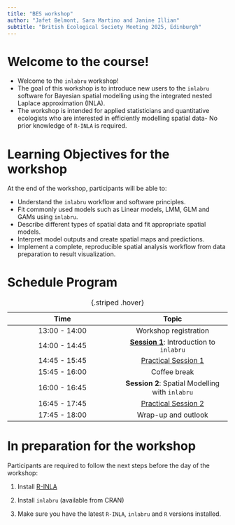 ```yaml
---
title: "BES workshop"
author: "Jafet Belmont, Sara Martino and Janine Illian"
subtitle: "British Ecological Society Meeting 2025, Edinburgh"
---
```


# Welcome to the course!

-   Welcome to the `inlabru` workshop!
-   The goal of this workshop is to introduce new users to the `inlabru` software for Bayesian spatial modelling using the integrated nested Laplace approximation (INLA).
-   The workshop is intended for applied statisticians and quantitative ecologists who are interested in efficiently modelling spatial data- No prior knowledge of `R-INLA` is required.

# Learning Objectives for the workshop

At the end of the workshop, participants will be able to:

-   Understand the `inlabru` workflow and software principles.
-   Fit commonly used models such as Linear models, LMM, GLM and GAMs using `inlabru`.
-   Describe different types of spatial data and fit appropriate spatial models.
-   Interpret model outputs and create spatial maps and predictions.
-   Implement a complete, reproducible spatial analysis workflow from data preparation to result visualization.

# Schedule Program

| Time | Topic |
|:--:|:--:|
| 13:00 - 14:00 | Workshop registration |
| 14:00 - 14:45 | [**Session 1**](https://ecol-stats.github.io/inlabru_workshop/BES_workshop/slides/slides_2#/title-slide): Introduction to `inlabru` |
| 14:45 - 15:45 | [Practical Session 1](day1_practical.qmd) |
| 15:45 - 16:00 | Coffee break |
| 16:00 - 16:45 | **Session 2**: Spatial Modelling with `inlabru` |
| 16:45 - 17:45 | [Practical Session 2](practical2_compiler.qmd) |
| 17:45 - 18:00 | Wrap-up and outlook |

: {.striped .hover}

# In preparation for the workshop

Participants are required to follow the next steps before the day of the workshop:

1.  Install [R-INLA](https://www.r-inla.org/download-install)

2.  Install `inlabru` (available from CRAN)

3.  Make sure you have the latest `R-INLA`, `inlabru` and `R` versions installed.
